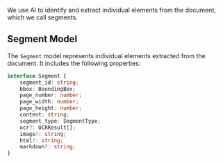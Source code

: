 We use AI to identify and extract individual elements from the document, which we call segments.

## Segment Model

The `Segment` model represents individual elements extracted from the document. It includes the following properties:

```typescript
interface Segment {
    segment_id: string;
    bbox: BoundingBox;
    page_number: number;
    page_width: number;
    page_height: number;
    content: string;
    segment_type: SegmentType; 
    ocr?: OCRResult[];
    image?: string;
    html?: string;
    markdown?: string;
}
```